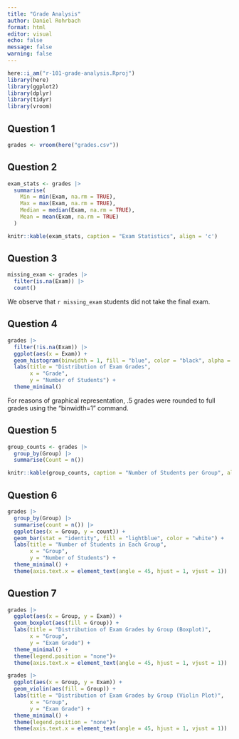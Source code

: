 ```yaml
---
title: "Grade Analysis"
author: Daniel Rohrbach
format: html
editor: visual
echo: false
message: false
warning: false
---
```


```r
here::i_am("r-101-grade-analysis.Rproj")
library(here)
library(ggplot2)
library(dplyr)
library(tidyr)
library(vroom)
```
## Question 1
```r
grades <- vroom(here("grades.csv"))
```
## Question 2
```r
exam_stats <- grades |> 
  summarise(
    Min = min(Exam, na.rm = TRUE),
    Max = max(Exam, na.rm = TRUE),
    Median = median(Exam, na.rm = TRUE),
    Mean = mean(Exam, na.rm = TRUE)
  )

knitr::kable(exam_stats, caption = "Exam Statistics", align = 'c')
```

## Question 3
```r
missing_exam <- grades |> 
  filter(is.na(Exam)) |> 
  count()
```
We observe that `r missing_exam` students did not take the final exam.

## Question 4
```r
grades |> 
  filter(!is.na(Exam)) |> 
  ggplot(aes(x = Exam)) + 
  geom_histogram(binwidth = 1, fill = "blue", color = "black", alpha = 0.6) +
  labs(title = "Distribution of Exam Grades", 
       x = "Grade", 
       y = "Number of Students") +
  theme_minimal()
```

For reasons of graphical representation, .5 grades were rounded to full grades using the "binwidth=1" command. 

## Question 5
```r
group_counts <- grades |> 
  group_by(Group) |> 
  summarise(Count = n())

knitr::kable(group_counts, caption = "Number of Students per Group", align = 'c')
```

## Question 6
```r
grades |>
  group_by(Group) |>
  summarise(count = n()) |>
  ggplot(aes(x = Group, y = count)) + 
  geom_bar(stat = "identity", fill = "lightblue", color = "white") + 
  labs(title = "Number of Students in Each Group", 
       x = "Group", 
       y = "Number of Students") +
  theme_minimal() +
  theme(axis.text.x = element_text(angle = 45, hjust = 1, vjust = 1))
```
## Question 7

```r
grades |>
  ggplot(aes(x = Group, y = Exam)) + 
  geom_boxplot(aes(fill = Group)) + 
  labs(title = "Distribution of Exam Grades by Group (Boxplot)", 
       x = "Group", 
       y = "Exam Grade") +
  theme_minimal() + 
  theme(legend.position = "none")+
  theme(axis.text.x = element_text(angle = 45, hjust = 1, vjust = 1))
```


```r
grades |>
  ggplot(aes(x = Group, y = Exam)) + 
  geom_violin(aes(fill = Group)) + 
  labs(title = "Distribution of Exam Grades by Group (Violin Plot)", 
       x = "Group", 
       y = "Exam Grade") +
  theme_minimal() + 
  theme(legend.position = "none")+
  theme(axis.text.x = element_text(angle = 45, hjust = 1, vjust = 1))
```




